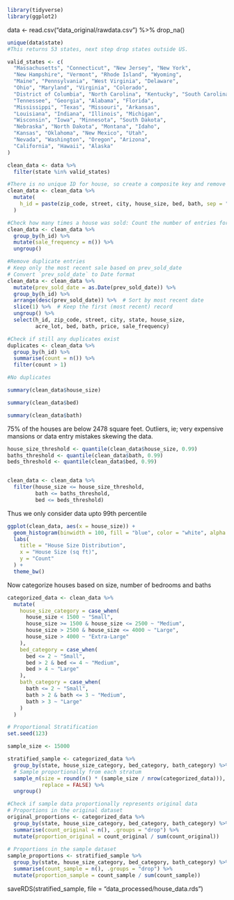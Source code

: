 ```r
library(tidyverse)
library(ggplot2)
```

data <- read.csv("data_original/rawdata.csv") %>% 
  drop_na()


```r
unique(data$state)
#This returns 53 states, next step drop states outside US.

valid_states <- c(
  "Massachusetts", "Connecticut", "New Jersey", "New York",
  "New Hampshire", "Vermont", "Rhode Island", "Wyoming",
  "Maine", "Pennsylvania", "West Virginia", "Delaware",
  "Ohio", "Maryland", "Virginia", "Colorado",
  "District of Columbia", "North Carolina", "Kentucky", "South Carolina",
  "Tennessee", "Georgia", "Alabama", "Florida",
  "Mississippi", "Texas", "Missouri", "Arkansas",
  "Louisiana", "Indiana", "Illinois", "Michigan",
  "Wisconsin", "Iowa", "Minnesota", "South Dakota",
  "Nebraska", "North Dakota", "Montana", "Idaho",
  "Kansas", "Oklahoma", "New Mexico", "Utah",
  "Nevada", "Washington", "Oregon", "Arizona",
  "California", "Hawaii", "Alaska"
)

clean_data <- data %>%
  filter(state %in% valid_states)
```

```r
#There is no unique ID for house, so create a composite key and remove duplicates
clean_data <- clean_data %>% 
  mutate(
    h_id = paste(zip_code, street, city, house_size, bed, bath, sep = "_")
  )
```

```r
#Check how many times a house was sold: Count the number of entries for each house 
clean_data <- clean_data %>% 
  group_by(h_id) %>% 
  mutate(sale_frequency = n()) %>% 
  ungroup()

#Remove duplicate entries
# Keep only the most recent sale based on prev_sold_date
# Convert `prev_sold_date` to Date format
clean_data <- clean_data %>% 
  mutate(prev_sold_date = as.Date(prev_sold_date)) %>% 
  group_by(h_id) %>% 
  arrange(desc(prev_sold_date)) %>%  # Sort by most recent date
  slice(1) %>%  # Keep the first (most recent) record
  ungroup() %>% 
  select(h_id, zip_code, street, city, state, house_size,
         acre_lot, bed, bath, price, sale_frequency)

```

```r
#Check if still any duplicates exist
duplicates <- clean_data %>%
  group_by(h_id) %>%
  summarise(count = n()) %>%
  filter(count > 1)

#No duplicates
```

```r
summary(clean_data$house_size)

summary(clean_data$bed)

summary(clean_data$bath)
````
75% of the houses are below 2478 square feet. 
Outliers, ie; very expensive mansions or data entry mistakes skewing the data. 

```r
house_size_threshold <- quantile(clean_data$house_size, 0.99)
baths_threshold <- quantile(clean_data$bath, 0.99)
beds_threshold <- quantile(clean_data$bed, 0.99)


clean_data <- clean_data %>%
  filter(house_size <= house_size_threshold,
         bath <= baths_threshold,
         bed <= beds_threshold)
```
Thus we only consider data upto 99th percentile

```r
ggplot(clean_data, aes(x = house_size)) +
  geom_histogram(binwidth = 100, fill = "blue", color = "white", alpha = 0.7) +
  labs(
    title = "House Size Distribution",
    x = "House Size (sq ft)",
    y = "Count"
  ) +
  theme_bw()
```

Now categorize houses based on size, number of bedrooms and baths
```r
categorized_data <- clean_data %>%
  mutate(
    house_size_category = case_when(
      house_size < 1500 ~ "Small",
      house_size >= 1500 & house_size <= 2500 ~ "Medium",
      house_size > 2500 & house_size <= 4000 ~ "Large",
      house_size > 4000 ~ "Extra-Large"
    ),
    bed_category = case_when(
      bed <= 2 ~ "Small",
      bed > 2 & bed <= 4 ~ "Medium",
      bed > 4 ~ "Large"
    ),
    bath_category = case_when(
      bath <= 2 ~ "Small",
      bath > 2 & bath <= 3 ~ "Medium",
      bath > 3 ~ "Large"
    )
  )
```


```r
# Proportional Stratification
set.seed(123)

sample_size <- 15000

stratified_sample <- categorized_data %>%
  group_by(state, house_size_category, bed_category, bath_category) %>%
  # Sample proportionally from each stratum
  sample_n(size = round(n() * (sample_size / nrow(categorized_data))), 
           replace = FALSE) %>%
  ungroup()
```

```r
#Check if sample data proportionally represents original data
# Proportions in the original dataset
original_proportions <- categorized_data %>%
  group_by(state, house_size_category, bed_category, bath_category) %>%
  summarise(count_original = n(), .groups = "drop") %>%
  mutate(proportion_original = count_original / sum(count_original))
  
# Proportions in the sample dataset
sample_proportions <- stratified_sample %>%
  group_by(state, house_size_category, bed_category, bath_category) %>%
  summarise(count_sample = n(), .groups = "drop") %>%
  mutate(proportion_sample = count_sample / sum(count_sample))
```

saveRDS(stratified_sample, file = "data_processed/house_data.rds")

